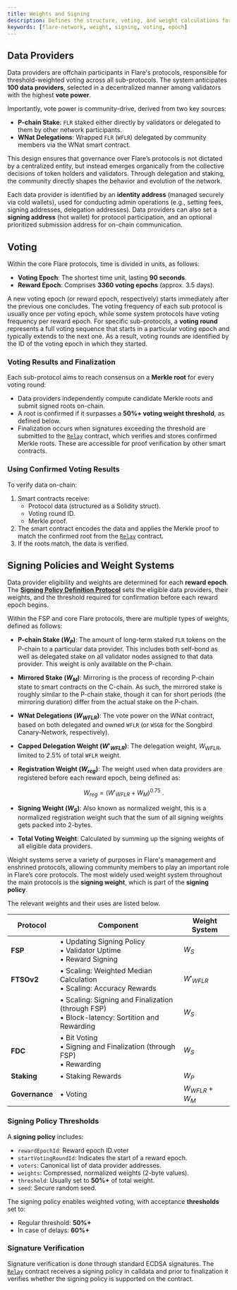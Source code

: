 ```yaml
---
title: Weights and Signing
description: Defines the structure, voting, and weight calculations for FSP.
keywords: [flare-network, weight, signing, voting, epoch]
---
```


## Data Providers

Data providers are offchain participants in Flare's protocols, responsible for threshold-weighted voting across all sub-protocols.
The system anticipates **100 data providers**, selected in a decentralized manner among validators with the highest **vote power**.

Importantly, vote power is community-drive, derived from two key sources:

- **P-chain Stake**: `FLR` staked either directly by validators or delegated to them by other network participants.
- **WNat Delegations**: Wrapped `FLR` (`WFLR`) delegated by community members via the WNat smart contract.

This design ensures that governance over Flare’s protocols is not dictated by a centralized entity, but instead emerges organically from the collective decisions of token holders and validators.
Through delegation and staking, the community directly shapes the behavior and evolution of the network.

Each data provider is identified by an **identity address** (managed securely via cold wallets), used for conducting admin operations (e.g., setting fees, signing addresses, delegation addresses).
Data providers can also set a **signing address** (hot wallet) for protocol participation, and an optional prioritized submission address for on-chain communication.

## Voting

Within the core Flare protocols, time is divided in units, as follows:

- **Voting Epoch**: The shortest time unit, lasting **90 seconds**.
- **Reward Epoch**: Comprises **3360 voting epochs** (approx. 3.5 days).

A new voting epoch (or reward epoch, respectively) starts immediately after the previous one concludes. The voting frequency of each sub protocol is usually once per voting epoch, while some system protocols have voting frequency per reward epoch.
For specific sub-protocols, a **voting round** represents a full voting sequence that starts in a particular voting epoch and typically extends to the next one.
As a result, voting rounds are identified by the ID of the voting epoch in which they started.

### Voting Results and Finalization

Each sub-protocol aims to reach consensus on a **Merkle root** for every voting round:

- Data providers independently compute candidate Merkle roots and submit signed roots on-chain.
- A root is confirmed if it surpasses a **50%+ voting weight threshold**, as defined below.
- Finalization occurs when signatures exceeding the threshold are submitted to the [`Relay`](/network/fsp/solidity-reference/IRelay) contract, which verifies and stores confirmed Merkle roots.
  These are accessible for proof verification by other smart contracts.

### Using Confirmed Voting Results

To verify data on-chain:

1. Smart contracts receive:
   - Protocol data (structured as a Solidity struct).
   - Voting round ID.
   - Merkle proof.
2. The smart contract encodes the data and applies the Merkle proof to match the confirmed root from the [`Relay`](/network/fsp/solidity-reference/IRelay) contract.
3. If the roots match, the data is verified.

## Signing Policies and Weight Systems

Data provider eligibility and weights are determined for each **reward epoch**.
The [**Signing Policy Definition Protocol**](/network/fsp/system-protocols) sets the eligible data providers, their weights, and the threshold required for confirmation before each reward epoch begins.

Within the FSP and core Flare protocols, there are multiple types of weights, defined as follows:

- **P-chain Stake ($W_P$)**: The amount of long-term staked `FLR` tokens on the P-chain to a particular data provider.
  This includes both self-bond as well as delegated stake on all validator nodes assigned to that data provider.
  This weight is only available on the P-chain.

- **Mirrored Stake ($W_M$)**: Mirroring is the process of recording P-chain state to smart contracts on the C-chain.
  As such, the mirrored stake is roughly similar to the P-chain stake, though it can for short periods (the mirroring duration) differ from the actual stake on the P-chain.

- **WNat Delegations ($W_{WFLR}$)**: The vote power on the WNat contract, based on both delegated and owned `WFLR` (or `WSGB` for the Songbird Canary-Network, respectively).

- **Capped Delegation Weight ($W'_{WFLR}$)**: The delegation weight, $W_{WFLR}$, limited to 2.5% of total `WFLR` weight.

- **Registration Weight ($W_{reg}$)**: The weight used when data providers are registered before each reward epoch, being defined as:

  $$
  W_{reg} = \left(W'_{WFLR} + W_M \right)^{0.75}~.
  $$

- **Signing Weight ($W_{S}$)**: Also known as normalized weight, this is a normalized registration weight such that the sum of all signing weights gets packed into 2-bytes.

- **Total Voting Weight**: Calculated by summing up the signing weights of all eligible data providers.

Weight systems serve a variety of purposes in Flare's management and enshrined protocols, allowing community members to play an important role in Flare’s core protocols.
The most widely used weight system throughout the main protocols is the **signing weight**, which is part of the **signing policy**.

The relevant weights and their uses are listed below.

| Protocol       | Component                                                                                       | Weight System    |
| -------------- | ----------------------------------------------------------------------------------------------- | ---------------- |
| **FSP**        | • Updating Signing Policy<br />• Validator Uptime<br />• Reward Signing                         | $W_S$            |
| **FTSOv2**     | • Scaling: Weighted Median Calculation<br />• Scaling: Accuracy Rewards                         | $W'_{WFLR}$      |
|                | • Scaling: Signing and Finalization (through FSP)<br />• Block-latency: Sortition and Rewarding | $W_S$            |
| **FDC**        | • Bit Voting<br />• Signing and Finalization (through FSP)<br />• Rewarding                     | $W_S$            |
| **Staking**    | • Staking Rewards                                                                               | $W_P$            |
| **Governance** | • Voting                                                                                        | $W_{WFLR} + W_M$ |

### Signing Policy Thresholds

A **signing policy** includes:

- `rewardEpochId`: Reward epoch ID.voter
- `startVotingRoundId`: Indicates the start of a reward epoch.
- `voters`: Canonical list of data provider addresses.
- `weights`: Compressed, normalized weights (2-byte values).
- `threshold`: Usually set to **50%+** of total weight.
- `seed`: Secure random seed.

The signing policy enables weighted voting, with acceptance **thresholds** set to:

- Regular threshold: **50%+**
- In case of delays: **60%+**

### Signature Verification

Signature verification is done through standard ECDSA signatures.
The [`Relay`](/network/fsp/solidity-reference/IRelay) contract receives a signing policy in calldata and prior to finalization it verifies whether the signing policy is supported on the contract.
